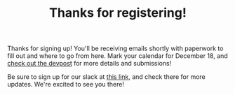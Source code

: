 
<Header sx={{bg: 'accent'}}>

# Thanks for registering!

</Header>

<Container>

Thanks for signing up! You'll be receiving emails shortly with paperwork to fill out and where to go from here.
Mark your calendar for December 18, and <a href="https://angelhacks-2.devpost.com">check out the devpost</a> for more details and submissions!

Be sure to sign up for our slack at <a href="https://angelhacks-la.slack.com/join/shared_invite/zt-8v2sdgi9-Rvb5leSyM1qF2OG_CTiT_Q#/">this link</a>, and check there for more updates. We're excited to see you there!

</Container>